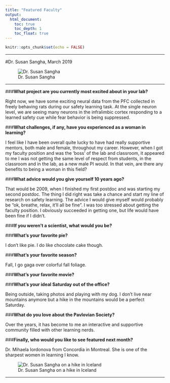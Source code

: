 ```yaml
---
title: "Featured Faculty"
output:
  html_document:
    toc: true
    toc_depth: 1
    toc_float: true
---
```



```r
knitr::opts_chunk$set(echo = FALSE)
```

---

#Dr. Susan Sangha, March 2019


![Dr. Susan Sangha](./featured_faculty/photos/Sangha_lab.jpg)

-----

###__What project are you currently most excited about in your lab?__

Right now, we have some exciting neural data from the PFC collected in freely behaving rats during our safety learning task. At the single neuron level, we are seeing many neurons in the infralimbic cortex responding to a learned safety cue while fear behavior is being suppressed.

###__What challenges, if any, have you experienced as a woman in learning?__

I feel like I have been overall quite lucky to have had really supportive mentors, both male and female, throughout my career. However, when I got my faculty position and was the ‘boss’ of the lab and classroom, it appeared to me I was not getting the same level of respect from students, in the classroom and in the lab, as a new male PI would. 
In that vein, are there any benefits to being a woman in this field?

 
###__What advice would you give yourself 10 years ago?__

That would be 2009, when I finished my first postdoc and was starting my second postdoc. The thing I did right was take a chance and start my line of research on safety learning. The advice I would give myself would probably be “ok, breathe, relax, it’ll all be fine”. I was too stressed about getting the faculty position. I obviously succeeded in getting one, but life would have been fine if I didn’t.
 
###__If you weren’t a scientist, what would you be?__
 
###__What’s your favorite pie?__

I don’t like pie. I do like chocolate cake though.
 
###__What’s your favorite season?__

Fall, I go gaga over colorful fall foliage.
 
###__What’s your favorite movie?__
 
###__What’s your ideal Saturday out of the office?__

Being outside, taking photos and playing with my dog. I don’t live near mountains anymore but a hike in the mountains would be a perfect Saturday. 

###__What do you love about the Pavlovian Society?__

Over the years, it has become to me an interactive and supportive community filled with other learning nerds.
 
###__Finally, who would you like to see featured next month?__

Dr. Mihaela Iordonova from Concordia in Montreal. She is one of the sharpest women in learning I know.

![Dr. Susan Sangha on a hike in Iceland](./featured_faculty/photos/Sangha_iceland.jpg)

----




